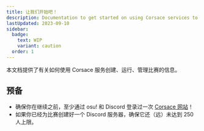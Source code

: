 ```yaml
---
title: 让我们开始吧！
description: Documentation to get started on using Corsace services to run a tournament.
lastUpdated: 2023-09-10
sidebar:
  badge:
    text: WIP
    variant: caution
  order: 1
---
```



本文档提供了有关如何使用 Corsace 服务创建、运行、管理比赛的信息。

## 预备

- 确保你在继续之前，至少通过 osu! 和 Discord 登录过一次 [Corsace 网站](https://corsace.io)！ 
- 如果你已经为比赛创建好一个 Discord 服务器，确保它还（远）未达到 250 人上限。

<WorkInProgress section="tournament_org" />
